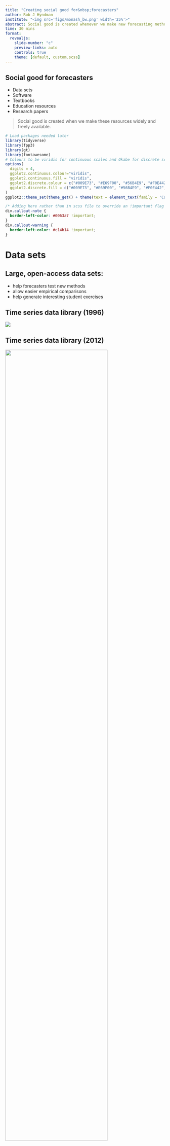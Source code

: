 ```yaml
---
title: "Creating social good for&nbsp;forecasters"
author: Rob J Hyndman
institute: "<img src='figs/monash_bw.png' width='25%'>"
abstract: Social good is created whenever we make new forecasting methods and resources freely available and usable. That could take the form of open source software and data, open access papers and textbooks, reproducible source files, and so on. I will discuss progress in this area over the last 25 years, and reflect on my own experiences in publishing forecasting papers, books and software. I will discuss the benefits in working openly and publicly from an academic, commercial, and social good perspective.
time: 30 mins
format:
  revealjs:
    slide-number: "c"
    preview-links: auto
    controls: true
    theme: [default, custom.scss]
---
```


## Social good for forecasters

-   Data sets
-   Software
-   Textbooks
-   Education resources
-   Research papers

> Social good is created when we make these resources widely and freely available.

```r
# Load packages needed later
library(tidyverse)
library(fpp3)
library(gt)
library(fontawesome)
# Colours to be viridis for continuous scales and Okabe for discrete scales
options(
  digits = 4,
  ggplot2.continuous.colour="viridis",
  ggplot2.continuous.fill = "viridis",
  ggplot2.discrete.colour = c("#009E73", "#E69F00", "#56B4E9", "#F0E442","#CC79A7" ),
  ggplot2.discrete.fill = c("#009E73", "#E69F00", "#56B4E9", "#F0E442","#CC79A7" )
)
ggplot2::theme_set(theme_get() + theme(text = element_text(family = 'Carlito')))
```

```css
/* Adding here rather than in scss file to override an !important flag */
div.callout-note {
  border-left-color: #0063a7 !important;
}
div.callout-warning {
  border-left-color: #c14b14 !important;
}
```

# Data sets

::: {.callout-note icon="false"}
## Large, open-access data sets:

-   help forecasters test new methods
-   allow easier empirical comparisons
-   help generate interesting student exercises
:::

## Time series data library (1996)

![](figs/tsdl0.png)

## Time series data library (2012) {.nostretch}

<img src="figs/tsdl.png" width="80%&quot;"/>

## Time series data library (2022)

<iframe width="100%" height="95%" src="https://pkg.yangzhuoranyang.com/tsdl/">

</iframe>

## Other R packages with data

```r
tribble(
    ~Package, ~Details,
    "**fma**:","Data from *Forecasting: methods & applications* (1998)",
    "**expsmooth**:","Data from *Forecasting with exponential smoothing: the state space approach* (2008)",
    "**fpp**:","Data from *Forecasting: principles & practice* (2013)",
    "**fpp2**:","Data from *Forecasting: principles & practice* (2nd ed, 2018)",
    "**fpp3**:","Data from *Forecasting: principles & practice* (3rd ed, 2021)",
    "**Mcomp**:","Data from M and M3 competitions, with contributed forecasts",
    "**tscompdata**:","Data from M, M3, NN3, NN5, NNGC1, tourism and GEFCom2012 competitions"
  ) %>%
  gt() %>%
  fmt_markdown(columns = everything()) %>%
  tab_options(
    table.font.size = 32,
    column_labels.hidden = TRUE
  ) %>%
  tab_style(
    style = "vertical-align:top",
    locations = cells_body(columns = everything())
  )
```

## forecastingdata.org

<iframe width="100%" height="95%" src="https://forecastingdata.org/">

</iframe>

# Software

::: {.callout-note icon="false"}
## Open source software:

-   makes state-of-the-art forecasting methods available to everyone
-   ensures new forecasting methods can be easily used
-   influences the way people think about forecasting
:::

## Open source R packages {.smaller}

```r
tribble(
    ~Month, ~What,
    "≤ 2002", "Collection of R functions used for consulting projects, available at [robjhyndman.com](https://robjhyndman.com)",
    "2003", "`ets`, `thetaf`. **forecast v0.xx** available at [robjhyndman.com](https://robjhyndman.com)",
    "2004","",
    "2005","",
    "2006", "**forecast v1.0** on CRAN",
    "2007", "`auto.arima`",
    "2008", "JSS paper (Hyndman & Khandakar)",
    "2009","**forecast v2.0** unbundled",
    "2010", "`arfima`",
    "2011","`tslm`, `stlf`, `naive`, `snaive`, `tbats`. **forecast v3.0** with Box Cox transformations",
    "2012", "`nnetar`. Package moved to github. **forecast v4.0**",
    "2013", "Major speed-up of `ets`",
    "2014","`tsoutliers`, `tsclean`. **forecast v5.0**",
    "2015", "New plots. **forecast v6.0**",
    "2016","ggplot2 graphics, bias adjustment, **forecast v7.0**",
    "2017", "**forecast v8.0**",
    "2018", "**tsibble** released on CRAN",
    "2019","**fable** and **feasts**  released on CRAN",
    "2020","",
    "2021","[FPP3 textbook](https://OTexts.com/fpp3) using **fable** published",
    "2022", "**forecast v8.16**, **fable v0.3.1**, **feasts v0.2.2** on CRAN"
  ) %>%
  gt() %>%
  fmt_markdown(columns = What) %>%
  tab_options(
    column_labels.hidden = TRUE,
    table.font.size = 24,
    container.height = 580,
    container.overflow.y = TRUE
  )
```

## R package downloads

```r
downloads <- cranlogs::cran_downloads(c("forecast","fable"), from="2013-01-01") %>%
  as_tibble() %>%
  mutate(month = yearmonth(date)) %>%
  group_by(month, package) %>%
  summarise(count = sum(count), .groups="drop") %>%
  as_tsibble(index=month, key=package) %>%
  mutate(
    Count = if_else(package=="fable" & year(month) < 2019, NA_real_, count/1e3)
  ) %>%
  # Remove last incomplete month
  filter(month < max(month)) %>%
  mutate(package = factor(package, levels=c("forecast","fable")))

downloads %>%
  as_tibble() %>%
  ggplot(aes(x=month, y=Count)) +
  geom_line(aes(col=package), size=1) +
  facet_grid(rows = vars(package), scales = "free_y") +
  guides(col="none") +
  labs(y="Monthly downloads (thousands)", x = "Month")
```

# Textbooks

::: {.callout-note icon="false"}
## Open-access textbooks:

-   makes high quality forecasting materials available to everyone
-   ensures new forecasting methods can be easily used
-   influences the way people think about forecasting
:::

## My first book (1998)

![](figs/mwh3.png)

## Online publishing: FPP0

![](figs/fpp_wp.png)

## Online publishing: FPP1

![](figs/fpp_drupal.png)

## Online publishing: [OTexts.com/fpp2](https://OTexts.com/fpp2)

<iframe width="100%" height="95%" src="https://OTexts.com/fpp2">

</iframe>

## Online publishing: [OTexts.com/fpp3](https://OTexts.com/fpp3)

<iframe width="100%" height="95%" src="https://otexts.com/fpp3/intro.html">

</iframe>

## FPP monthly readers

:::: {.columns}

::: {.column width="70%"}
```r
#| fig.height: 8

# Google Analytics data for OTexts
pageviews <- here::here("Analytics OTexts.org Audience Overview 20120101-20220531.csv") %>%
  read_csv(skip = 6) %>%
  filter(!is.na(`Day Index`)) %>%
  mutate(Date = dmy(`Day Index`)) %>%
  select(Date, `Pageviews`, `New Users`) %>%
  janitor::clean_names()

pageviews %>%
  mutate(Month = yearmonth(date)) %>%
  group_by(Month) %>%
  summarise(
    pageviews = sum(pageviews),
    new_users = sum(new_users)
  ) %>%
  ungroup() %>%
  pivot_longer(!Month, names_to = "variable", values_to = "count") %>%
  mutate(variable = factor(variable,
                           levels = c("pageviews", "new_users"),
                           labels = c("Page views", "New users"))
  ) %>%
  as_tsibble(index = Month, key = variable) %>%
  filter(
     Month >= yearmonth("2013 Aug")#,
  #   Month < yearmonth("2021 Aug")
  ) %>%
  autoplot(count, size=1.5) +
  facet_wrap(vars(variable), scales = "free_y", ncol = 1) +
  theme(legend.position = "none") +
  labs(x = "Year", y = "") +
  scale_y_continuous(labels = scales::label_number(suffix = "K", scale = 1e-3))

ave_pageviews <- pageviews %>%
  tail(365) %>%
  summarise(
    pageviews = mean(pageviews),
    new_users = mean(new_users)
  )

users <- here::here("Analytics OTexts.org Location 20120101-20220531.csv") %>%
  read_csv(skip = 5) %>%
  filter(!is.na(Country))
```
:::

::: {.column width="30%"}

::: {.callout-warning icon="false"}
# In past year:

-   `r round(ave_pageviews$pageviews/1e3)`K page views per day
-   `r round(ave_pageviews$new_users/1e3)`K new users per day
:::

::: {.callout-warning icon="false"}
# To date:

-   `r round(sum(pageviews$pageviews)/1e6,1)` million page views
-   `r round(sum(pageviews$new_users)/1e6,1)` million users
-   from `r NROW(users)` countries
:::

:::

::::


## FPP translations

:::: {.columns}

::: {.column width="70%"}

![](figs/fppjp.png)

:::

::: {.column width="30%"}

::: {.callout-warning icon="false"}
# Translations:

- FPP2 available in **Chinese** and **Korean**
- FPP3 available in **Japanese**, **Italian**, **Greek**
- FPP3 translations underway in **French**, **Spanish**, **Russian**, **Portuguese**
:::

:::

::::

## Online publishing: in print

![](figs/fpp_print.png)

# Education resources

::: {.callout-note icon="false"}
## Open-access education resources

-   Improves forecasting education everywhere
-   Equips non-experts to teach forecasting
:::

## FPP exercise solutions

```r
# Read FPP form data
forms <- read_csv(here::here("FPP solutions request responses - Form responses 1.csv")) %>%
  # Simpler variable names
  rename(
    Country = "Country where you work",
    Name = "Your name",
    Email = "Email address",
    Uni = "Teaching institution where you work",
    Website = "Link to your personal university web page or Google scholar page",
    Subject = "Name of subject in which you teach forecasting",
    Code = "Subject code"
  ) %>%
  # Remove duplicates
  distinct(Email, .keep_all = TRUE) %>%
  # Clean up data
  mutate(
    Timestamp = as.Date(Timestamp),
    Country = str_to_title(Country),
    Country = recode(Country,
      `Algérie` = "Algeria",
      `Australia (Teaching Online Remotely)` = "Australia",
      Brasil = "Brazil",
      `Moncton (Nb), Canada` = "Canada",
      Beijing = "China",
      `Wuhan, China` = "China",
      `La Réunion (France)` = "France",
      Deutschland = "Germany",
      Guinée = "Guinea",
      `Hong Kong (China)` = "Hong Kong",
      `Hong Kong Sar` = "Hong Kong",
      Insofe = "India",
      Belfast = "Ireland",
      Italia = "Italy",
      `Parma (Italy)` = "Italy",
      Kazahkstan = "Kazakhstan",
      `Usa, Lithuania` = "Lithuania",
      `México` = "Mexico",
      `The Netherlands` = "Netherlands",
      `Norway And Sweden` = "Norway",
      `Perú` = "Peru",
      Lima = "Peru",
      Polska = "Poland",
      `Russian Federation` = "Russia",
      `Россия` = "Russia",
      Korea = "South Korea",
      `Korea (South)` = "South Korea",
      `Korea, Republic of` = "South Korea",
      `Korea, Republic Of` = "South Korea",
      `Republic of Korea` = "South Korea",
      `Republic Of Korea` = "South Korea",
      `S. Korea` = "South Korea",
      `South of Korea` = "South Korea",
      `South Of Korea` = "South Korea",
      `España` = "Spain",
      Srilanka = "Sri Lanka",
      Schweiz = "Switzerland",
      `Roc Taiwan` = "Taiwan",
      `Turkley` = "Turkey",
      `ho chí minh` = "Vietnam",
      `Ho Chí Minh` = "Vietnam",
      `Thành Pho Hcm` = "Vietnam",
      `Thành Pho Ho Chí Minh` = "Vietnam",
      `Viet Nam` = "Vietnam",
      `Viet Nam` = "Vietnam",
      `베트남` = "Vietnam",
      `Uae` = "United Arab Emirates",
      England = "United Kingdom",
      Uk = "United Kingdom",
      `United States Of America (U.s.a.)` = "United States",
      `United States Of America` = "United States",
      `Usa/Costa Rica` = "United States",
      U.s.a. = "United States",
      Us = "United States",
      Usa = "United States"
    ),
    Uni = recode(Uni,
      `Uni of Sydney` = "The University of Sydney",
      `University of Sydney` = "The University of Sydney",
      `I am self studying, I would like to check my answers.` = "Other",
      `Evolution Health Pty Ltd` = "Other",
      `Data Analyst/Scientist at Monash College` = "Monash College",
      `RMIT University` = "RMIT",
      `RMIT Melb campus` = "RMIT",
      `University of California Berkeley` = "Other",
      `Curtin and WA Treasury` = "Curtin University"
    )
  )

country_totals <- forms %>%
  group_by(Country) %>%
  summarise(counts = n()) %>%
  arrange(desc(counts), Country)
```

Requested by `r NROW(forms)` instructors from `r NROW(country_totals)` countries

```r
country_totals %>%
  head(20) %>%
  ggplot(aes(x=counts, y=reorder(Country,counts))) +
  geom_bar(stat='identity', fill="#c14b14") +
  labs(y = "Country", x = "Number of instructors")
```

## Slides for a forecasting course

![](figs/slides1.png)

![](figs/slides2.png)

# Research papers

::: {.callout-note icon="false"}
## Open-access research papers

-   Makes latest research available to everyone
-   Research ideas available earlier
-   Allows for informal peer-review
:::

## Open-access research papers

* Bypass the journal pay-walls
* Every journal allows pre-prints to continue to exist online after a paper is accepted
* It *reduces* the risk of someone beating you -- there is a public paper with a date on it.
* Most government funding agencies now require pre-prints to be made available.
* It increases your citations
* Many online repositories available: arXiv, RePEc, SSRN, ...

## NEP-FOR: weekly report

![](figs/nepfor.png)

# Questions

::: {.callout-note icon="false"}

# &nbsp;

* Why do I do this?
* What could you contribute?

:::

## Why do I do this?

* I want to do things that are useful and have impact.
* Most of this activity increases citations of my papers.
* I get a lot of consulting requests and speaking invitations because people know me from my open source work.

## What could you contribute?

* Add data to forecastingdata.org
* Good open source python packages
* Other online textbooks
* Forecasting educational resources: videos, activities, exercises, slides, ...
* Put all your research papers on arXiv or RePEc
* Use reproducible practices and put your papers and code in public github repositories.

## For more information

 * Slides: [robjhyndman.com/seminars/fsg2002](https://robjhyndman.com/seminars/fsg2002)
 * Source files: [github.com/robjhyndman/fsg_talk](https://github.com/robjhyndman/fsg_talk)

::: {.callout-note icon="false"}
# Find me at:

`r fa("home")` [robjhyndman.com](https://robjhyndman.com)<br>
`r fa("twitter")` [@robjhyndman](https://twitter.com/robjhyndman)<br>
`r fa("github")` [@robjhyndman](https://github.com/robjhyndman)<br>
`r fa("envelope")` [rob.hyndman@monash.edu](rob.hyndman@monash.edu)

:::
